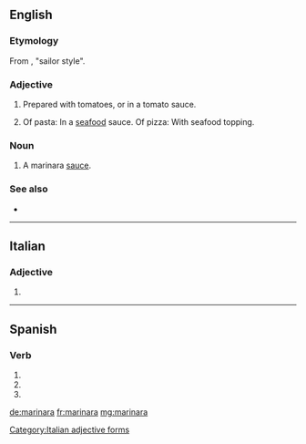 ==English==

===Etymology===
From {{etyl|it|en}} {{term|alla|lang=it}} {{term|marinaro|marinara|lang=it}}, "sailor style".

===Adjective===
{{en-adj|-}}

# Prepared with tomatoes, or in a tomato sauce.
# {{context|Australia|lang=en}} Of pasta: In a [[seafood]] sauce. Of pizza: With seafood topping.

===Noun===
{{en-noun}}

# A marinara [[sauce]].

===See also===
* {{pedia}}

----

==Italian==

===Adjective===
{{head|it}} {{f}}

# {{feminine of|marinaro|lang=it}}

[[Category:Italian adjective forms]]

----

==Spanish==

===Verb===
{{es-verb-form|marinar}}

# {{es-verb form of|ending=ar|mood=subjunctive|tense=imperfect|sera=ra|pers=1|number=singular|marinar}}
# {{es-verb form of|ending=ar|mood=subjunctive|tense=imperfect|sera=ra|pers=2|formal=yes|number=singular|marinar}}
# {{es-verb form of|ending=ar|mood=subjunctive|tense=imperfect|sera=ra|pers=3|number=singular|marinar}}

[[de:marinara]]
[[fr:marinara]]
[[mg:marinara]]